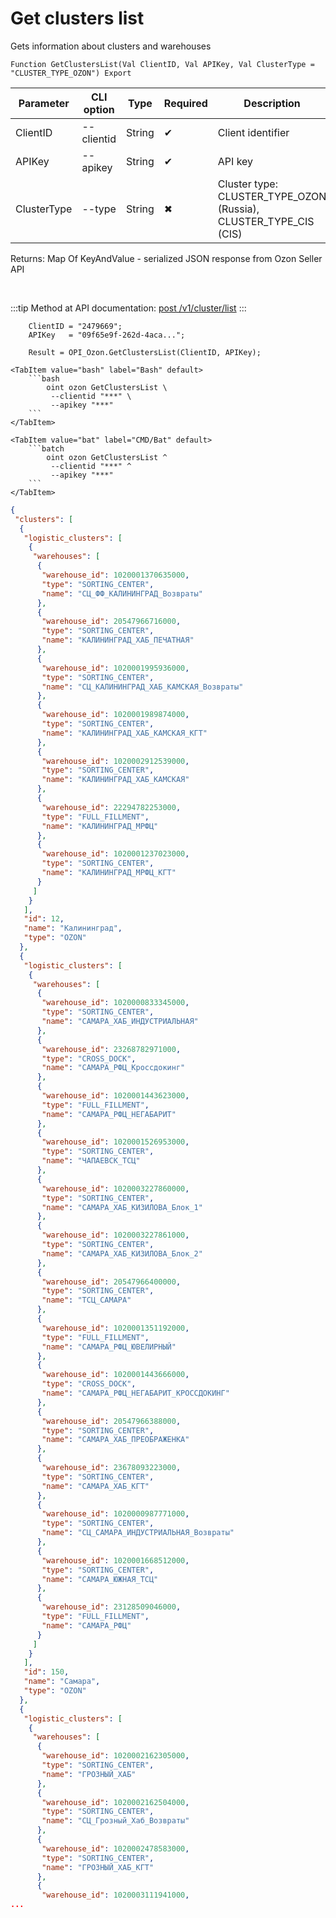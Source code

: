 ﻿---
sidebar_position: 1
description: Get clusters list and other functions to work with Ozon in the Open Integration Package, a free open-source integration library for 1C:Enterprise 8, OneScript and CLI
keywords: [1C, 1С, 1С:Enterprise, 1С:Enterprise 8.3, API, Integration, Services, Exchange, OneScript, CLI, Ozon]
---


# Get clusters list
 Gets information about clusters and warehouses



`Function GetClustersList(Val ClientID, Val APIKey, Val ClusterType = "CLUSTER_TYPE_OZON") Export`

  | Parameter | CLI option | Type | Required | Description |
  |-|-|-|-|-|
  | ClientID | --clientid | String | &#x2714; | Client identifier |
  | APIKey | --apikey | String | &#x2714; | API key |
  | ClusterType | --type | String | &#x2716; | Cluster type: CLUSTER_TYPE_OZON (Russia), CLUSTER_TYPE_CIS (CIS) |

  
  Returns:  Map Of KeyAndValue - serialized JSON response from Ozon Seller API

<br/>

:::tip
Method at API documentation: [post /v1/cluster/list](https://docs.ozon.ru/api/seller/#operation/SupplyDraftAPI_DraftClusterList)
:::
<br/>


```bsl title="1C:Enterprise/OneScript code example"
    ClientID = "2479669";
    APIKey   = "09f65e9f-262d-4aca...";

    Result = OPI_Ozon.GetClustersList(ClientID, APIKey);
```
 

 <Tabs>
  
    <TabItem value="bash" label="Bash" default>
        ```bash
            oint ozon GetClustersList \
             --clientid "***" \
             --apikey "***"
        ```
    </TabItem>
  
    <TabItem value="bat" label="CMD/Bat" default>
        ```batch
            oint ozon GetClustersList ^
             --clientid "***" ^
             --apikey "***"
        ```
    </TabItem>
</Tabs>


```json title="Result"
{
 "clusters": [
  {
   "logistic_clusters": [
    {
     "warehouses": [
      {
       "warehouse_id": 1020001370635000,
       "type": "SORTING_CENTER",
       "name": "СЦ_ФФ_КАЛИНИНГРАД_Возвраты"
      },
      {
       "warehouse_id": 20547966716000,
       "type": "SORTING_CENTER",
       "name": "КАЛИНИНГРАД_ХАБ_ПЕЧАТНАЯ"
      },
      {
       "warehouse_id": 1020001995936000,
       "type": "SORTING_CENTER",
       "name": "СЦ_КАЛИНИНГРАД_ХАБ_КАМСКАЯ_Возвраты"
      },
      {
       "warehouse_id": 1020001989874000,
       "type": "SORTING_CENTER",
       "name": "КАЛИНИНГРАД_ХАБ_КАМСКАЯ_КГТ"
      },
      {
       "warehouse_id": 1020002912539000,
       "type": "SORTING_CENTER",
       "name": "КАЛИНИНГРАД_ХАБ_КАМСКАЯ"
      },
      {
       "warehouse_id": 22294782253000,
       "type": "FULL_FILLMENT",
       "name": "КАЛИНИНГРАД_МРФЦ"
      },
      {
       "warehouse_id": 1020001237023000,
       "type": "SORTING_CENTER",
       "name": "КАЛИНИНГРАД_МРФЦ_КГТ"
      }
     ]
    }
   ],
   "id": 12,
   "name": "Калининград",
   "type": "OZON"
  },
  {
   "logistic_clusters": [
    {
     "warehouses": [
      {
       "warehouse_id": 1020000833345000,
       "type": "SORTING_CENTER",
       "name": "САМАРА_ХАБ_ИНДУСТРИАЛЬНАЯ"
      },
      {
       "warehouse_id": 23268782971000,
       "type": "CROSS_DOCK",
       "name": "САМАРА_РФЦ_Кроссдокинг"
      },
      {
       "warehouse_id": 1020001443623000,
       "type": "FULL_FILLMENT",
       "name": "САМАРА_РФЦ_НЕГАБАРИТ"
      },
      {
       "warehouse_id": 1020001526953000,
       "type": "SORTING_CENTER",
       "name": "ЧАПАЕВСК_ТСЦ"
      },
      {
       "warehouse_id": 1020003227860000,
       "type": "SORTING_CENTER",
       "name": "САМАРА_ХАБ_КИЗИЛОВА_Блок_1"
      },
      {
       "warehouse_id": 1020003227861000,
       "type": "SORTING_CENTER",
       "name": "САМАРА_ХАБ_КИЗИЛОВА_Блок_2"
      },
      {
       "warehouse_id": 20547966400000,
       "type": "SORTING_CENTER",
       "name": "ТСЦ_САМАРА"
      },
      {
       "warehouse_id": 1020001351192000,
       "type": "FULL_FILLMENT",
       "name": "САМАРА_РФЦ_ЮВЕЛИРНЫЙ"
      },
      {
       "warehouse_id": 1020001443666000,
       "type": "CROSS_DOCK",
       "name": "САМАРА_РФЦ_НЕГАБАРИТ_КРОССДОКИНГ"
      },
      {
       "warehouse_id": 20547966388000,
       "type": "SORTING_CENTER",
       "name": "САМАРА_ХАБ_ПРЕОБРАЖЕНКА"
      },
      {
       "warehouse_id": 23678093223000,
       "type": "SORTING_CENTER",
       "name": "САМАРА_ХАБ_КГТ"
      },
      {
       "warehouse_id": 1020000987771000,
       "type": "SORTING_CENTER",
       "name": "СЦ_САМАРА_ИНДУСТРИАЛЬНАЯ_Возвраты"
      },
      {
       "warehouse_id": 1020001668512000,
       "type": "SORTING_CENTER",
       "name": "САМАРА_ЮЖНАЯ_ТСЦ"
      },
      {
       "warehouse_id": 23128509046000,
       "type": "FULL_FILLMENT",
       "name": "САМАРА_РФЦ"
      }
     ]
    }
   ],
   "id": 150,
   "name": "Самара",
   "type": "OZON"
  },
  {
   "logistic_clusters": [
    {
     "warehouses": [
      {
       "warehouse_id": 1020002162305000,
       "type": "SORTING_CENTER",
       "name": "ГРОЗНЫЙ_ХАБ"
      },
      {
       "warehouse_id": 1020002162504000,
       "type": "SORTING_CENTER",
       "name": "СЦ_Грозный_Хаб_Возвраты"
      },
      {
       "warehouse_id": 1020002478583000,
       "type": "SORTING_CENTER",
       "name": "ГРОЗНЫЙ_ХАБ_КГТ"
      },
      {
       "warehouse_id": 1020003111941000,
...
```
